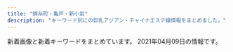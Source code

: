 ```yaml
---
title: "錦糸町・亀戸・新小岩"
description: "キーワード別にの巨乳アジアン・チャイナエステ嬢情報をまとめました。"
---
```


新着画像と新着キーワードをまとめています。
2021年04月09日の情報です。

<DmmAffiliateIns />
<KeywordTable
  shops={
    [
    {
        "keywords": {
            "G": 8,
            "87": 16,
            "C": 8,
            "86": 16,
            "88": 8,
            "D": 24
        },
        "url": "http://www.sherry.relaxjp.info/",
        "img_links": [
            "http://www.sherry.relaxjp.info/files/002.jpg",
            "http://www.sherry.relaxjp.info/files/003.jpg",
            "http://www.sherry.relaxjp.info/images/m2.jpg",
            "http://www.sherry.relaxjp.info/images/m1.jpg",
            "http://www.sherry.relaxjp.info/images/m4.jpg",
            "http://www.sherry.relaxjp.info/images/slider-img001.jpg",
            "http://www.sherry.relaxjp.info/images/slider-img002.jpg",
            "http://www.sherry.relaxjp.info/files/001.jpg",
            "http://www.sherry.relaxjp.info/images/s_pickup.png",
            "http://www.sherry.relaxjp.info/files/005.jpg",
            "http://www.sherry.relaxjp.info/files/004.jpg",
            "http://www.sherry.relaxjp.info/images/m3.jpg",
            "http://www.sherry.relaxjp.info/images/s_top_therapist.png",
            "http://www.sherry.relaxjp.info/images/m6.jpg",
            "http://www.sherry.relaxjp.info/images/s_message.png",
            "http://www.sherry.relaxjp.info/images/s_news.png"
        ],
        "station": "JR\u9326\u7cf8\u753a\u99c5\u5357\u53e3",
        "name": "SHERRY"
    },
    {
        "station": "\u9752\u7825\u99c5",
        "name": "\u7652\u3057\u306e\u68ee",
        "keywords": {},
        "url": "http://iyasimori.jpest.net/",
        "img_links": [
            "http://iyasimori.jpest.net/uploads//sites/37/2021/01/bj_03.jpg",
            "http://iyasimori.jpest.net/uploads//sites/37/2021/01/tite-staff.jpg",
            "http://iyasimori.jpest.net/uploads//sites/37/2021/01/g2-2.jpg",
            "http://iyasimori.jpest.net/uploads//sites/37/2021/01/g2-2-150x150.jpg",
            "http://iyasimori.jpest.net/uploads//sites/37/2021/01/r4-1.jpg",
            "http://iyasimori.jpest.net/uploads//sites/37/2021/01/news03.png",
            "http://iyasimori.jpest.net/uploads//sites/37/2021/01/g4-150x150.jpg",
            "http://iyasimori.jpest.net/uploads//sites/37/2021/01/g3-2-150x150.jpg",
            "http://iyasimori.jpest.net/uploads//sites/37/2021/01/g3-2.jpg",
            "http://iyasimori.jpest.net/uploads//sites/37/2021/01/top.jpg",
            "http://iyasimori.jpest.net/uploads//sites/37/2021/01/g4.jpg",
            "http://iyasimori.jpest.net/uploads//sites/37/2021/01/a2.jpg",
            "http://iyasimori.jpest.net/uploads//sites/37/2021/01/news01.png",
            "http://iyasimori.jpest.net/uploads//sites/37/2021/01/r6.jpg",
            "http://iyasimori.jpest.net/uploads//sites/37/2021/01/g5-150x150.jpg",
            "http://iyasimori.jpest.net/uploads//sites/37/2021/01/g5.jpg",
            "http://iyasimori.jpest.net/uploads//sites/37/2021/01/mobile.png",
            "http://iyasimori.jpest.net/uploads//sites/37/2021/01/g1-3.jpg",
            "http://iyasimori.jpest.net/uploads//sites/37/2021/01/a.jpg",
            "http://iyasimori.jpest.net/uploads//sites/37/2021/01/r3-1.jpg",
            "http://iyasimori.jpest.net/uploads//sites/37/2021/01/g1-3-150x150.jpg",
            "http://iyasimori.jpest.net/uploads//sites/37/2021/01/r5.jpg"
        ]
    },
    {
        "station": "JR\u4e80\u6238\u99c5\u6771\u53e3",
        "keywords": {},
        "name": "Remoon",
        "img_links": [
            "http://yousei.xyz/images/recuit.jpg",
            "http://yousei.xyz/images/g4.jpg",
            "http://yousei.xyz/images/g1.jpg",
            "http://yousei.xyz/images/g3.jpg",
            "http://yousei.xyz/images/top.png",
            "http://yousei.xyz/images/g5.jpg",
            "http://yousei.xyz/images/r3.jpg",
            "http://yousei.xyz/images/mob.png",
            "http://yousei.xyz/images/r2.jpg",
            "http://yousei.xyz/images/mobile.jpg",
            "http://yousei.xyz/images/g2.jpg",
            "http://yousei.xyz/images/g6.jpg",
            "http://yousei.xyz/images/r4.jpg",
            "http://yousei.xyz/images/r1.jpg"
        ],
        "url": "http://yousei.xyz/"
    },
    {
        "name": "\u79cb",
        "img_links": [
            "http://shizuku2009.com/images/index_06.jpg",
            "http://shizuku2009.com/staff/4/1.jpg",
            "http://shizuku2009.com/images/index_05.jpg",
            "http://shizuku2009.com/images/staff_15.jpg",
            "http://shizuku2009.com/staff/2/1.jpg",
            "http://shizuku2009.com/staff/5/1.jpg",
            "http://shizuku2009.com/staff/3/1.jpg",
            "http://shizuku2009.com/images/index_19.jpg",
            "http://shizuku2009.com/images/index_13.jpg",
            "http://shizuku2009.com/images/service_13.jpg",
            "http://shizuku2009.com/images/index_09.jpg",
            "http://shizuku2009.com/images/index_17.jpg",
            "http://shizuku2009.com/images/index_07.jpg",
            "http://shizuku2009.com/images/index_08.jpg",
            "http://shizuku2009.com/staff/6/1.jpg",
            "http://shizuku2009.com/images/index_15.jpg",
            "http://shizuku2009.com/images/staff_12.jpg",
            "http://shizuku2009.com/staff/1/1.jpg",
            "http://shizuku2009.com/images/index_20.jpg",
            "http://shizuku2009.com/images/index_04.jpg",
            "http://shizuku2009.com/images/index_10.jpg",
            "http://shizuku2009.com/images/index_02.jpg",
            "http://shizuku2009.com/images/index_14.jpg"
        ],
        "url": "http://shizuku2009.com/",
        "station": "\u9752\u7825\u99c5A2\u51fa\u53e3",
        "keywords": {}
    },
    {
        "name": "\u685c",
        "keywords": {
            "C": 7
        },
        "img_links": [
            "http://miyabi-aroma.xyz/images/index-rose_09.png",
            "http://miyabi-aroma.xyz/images/staff/3/miya.jpg",
            "http://miyabi-aroma.xyz/images/shishu/se1.jpg",
            "http://miyabi-aroma.xyz/images/staff/3/yami.jpg",
            "http://miyabi-aroma.xyz/images/nav/nav-info.jpg",
            "http://miyabi-aroma.xyz/images/index-rose_07.png",
            "http://miyabi-aroma.xyz/images/index-rose_13.png",
            "http://miyabi-aroma.xyz/images/staff/3/kiki2.jpg",
            "http://miyabi-aroma.xyz/images/staff/3/rina.jpg",
            "http://miyabi-aroma.xyz/images/staff/3/kiki.jpg",
            "http://miyabi-aroma.xyz/images/staff/3/yaya1.jpg",
            "http://miyabi-aroma.xyz/images/staff/3/rina2.jpg",
            "http://miyabi-aroma.xyz/images/shishu/se2.jpg",
            "http://miyabi-aroma.xyz/images/index-rose_04.png",
            "http://miyabi-aroma.xyz/images/1801706901.jpg",
            "http://miyabi-aroma.xyz/images/staff/3/ami2.jpg",
            "http://miyabi-aroma.xyz/images/3/1.jpg",
            "http://miyabi-aroma.xyz/images/nav/nav-job.jpg",
            "http://miyabi-aroma.xyz/images/nav/nav-sys.jpg",
            "http://miyabi-aroma.xyz/images/staff/3/miya2.jpg",
            "http://miyabi-aroma.xyz/images/11.png",
            "http://miyabi-aroma.xyz/images/index-rose_02.png",
            "http://miyabi-aroma.xyz/images/staff/3/ami.jpg",
            "http://miyabi-aroma.xyz/images/nav/nav-staff.jpg",
            "http://miyabi-aroma.xyz/images/staff/3/yaya2.jpg",
            "http://miyabi-aroma.xyz/images/3/2.jpg"
        ],
        "url": "http://miyabi-aroma.xyz/",
        "station": "JR\u4e80\u6238\u99c5\u6771\u53e3"
    },
    {
        "name": "\u30a8\u30eb\u30b0\u30e9\u30f3\u30c7-elgrande-",
        "keywords": {},
        "station": "JR\u65b0\u5c0f\u5ca9\u99c5\u5357\u53e3",
        "img_links": [
            "http://el-grande.asia/img/cast/haru-03.jpg",
            "http://el-grande.asia/img/cast/sara-06.jpg",
            "http://el-grande.asia/img/cast/baby-04.jpg",
            "http://el-grande.asia/img/cast/haru-02.jpg",
            "http://el-grande.asia/img/interior/lobby-1.jpg",
            "http://el-grande.asia/img/cast/lucy-04.jpg",
            "http://el-grande.asia/img/cast/aki-03.jpg",
            "http://el-grande.asia/img/cast/ringo-03.jpg",
            "http://el-grande.asia/img/cast/baby-03.jpg",
            "http://el-grande.asia/img/btn_twitter.png",
            "http://el-grande.asia/img/btn_interior.png",
            "http://el-grande.asia/img/interior/corridor-1.jpg",
            "http://el-grande.asia/img/cast/haru-01.jpg",
            "http://el-grande.asia/img/cast/lucy-03.jpg",
            "http://el-grande.asia/img/cast/mai-01.jpg",
            "http://el-grande.asia/img/cast/ringo-02.jpg",
            "http://el-grande.asia/img/cast/hana-04.jpg",
            "http://el-grande.asia/img/cast/rey-04.jpg",
            "http://el-grande.asia/img/cast/ringo-01.jpg",
            "http://el-grande.asia/img/cast/rey-01.jpg",
            "http://el-grande.asia/img/cast/belu-01.jpg",
            "http://el-grande.asia/img/cast/misa-01.jpg",
            "http://el-grande.asia/img/cast/belu-03.jpg",
            "http://el-grande.asia/img/cast/baby-01.jpg",
            "http://el-grande.asia/img/cast/belu-04.jpg",
            "http://el-grande.asia/img/cast/mei-03.jpg",
            "http://el-grande.asia/img/cast/ringo-04.jpg",
            "http://el-grande.asia/img/cast/mei-02.jpg",
            "http://el-grande.asia/img/cast/hana-01.jpg",
            "http://el-grande.asia/img/btn_top.png",
            "http://el-grande.asia/img/cast/sara-05.jpg",
            "http://el-grande.asia/img/cast/baby-02.jpg",
            "http://el-grande.asia/img/cast/belu-02.jpg",
            "http://el-grande.asia/img/cast/rey-02.jpg",
            "http://el-grande.asia/img/cast/aki-01.jpg",
            "http://el-grande.asia/img/cast/mei-04.jpg",
            "http://el-grande.asia/img/btn_cast.png",
            "http://el-grande.asia/img/cast/sara-08.jpg",
            "http://el-grande.asia/img/interior/shower-4.jpg",
            "http://el-grande.asia/img/dagger.png",
            "http://el-grande.asia/img/cast/hana-02.jpg",
            "http://el-grande.asia/img/cast/aki-02.jpg",
            "http://el-grande.asia/img/cast/mai-03.jpg",
            "http://el-grande.asia/img/cast/mai-04.jpg",
            "http://el-grande.asia/img/cast/hana-03.jpg",
            "http://el-grande.asia/img/cast/lucy-01.jpg",
            "http://el-grande.asia/img/cast/misa-04.jpg",
            "http://el-grande.asia/img/cast/lucy-02.jpg",
            "http://el-grande.asia/img/cast/aki-04.jpg",
            "http://el-grande.asia/img/cast/haru-04.jpg",
            "http://el-grande.asia/img/cast/mei-01.jpg"
        ],
        "url": "http://el-grande.asia/"
    },
    {
        "keywords": {
            "C": 12,
            "H": 2,
            "85": 4,
            "98": 2,
            "84": 2,
            "86": 2,
            "89": 6,
            "D": 4
        },
        "img_links": [
            "http://www.o-miyabi.com/s/uploads/08.jpg",
            "http://www.o-miyabi.com/s/uploads/06.jpg",
            "http://www.o-miyabi.com/s/image/nav_sys.png",
            "http://www.o-miyabi.com/s/images/t2.jpg",
            "http://www.o-miyabi.com/s/image/nav_cast.png",
            "http://www.o-miyabi.com/images/index_13.jpg",
            "http://www.o-miyabi.com/images/upload/thumb/928147996b3538a2.jpg",
            "http://www.o-miyabi.com/girl/01.jpg",
            "http://www.o-miyabi.com/s/uploads/04.jpg",
            "http://www.o-miyabi.com/images/movie_09.jpg",
            "http://www.o-miyabi.com/images/upload/thumb/0dc07af1006255fa.jpg",
            "http://www.o-miyabi.com/images/rec.jpg",
            "http://www.o-miyabi.com/s/images/slider/3.jpg",
            "http://www.o-miyabi.com/s/images/top_2.jpg",
            "http://www.o-miyabi.com/s/images/iphone.png",
            "http://www.o-miyabi.com/images/upload/thumb/51d074f8f9cdb905.jpg",
            "http://www.o-miyabi.com/images/info_09.jpg",
            "http://www.o-miyabi.com/images/upload/thumb/0981f77ac0a1e07f.jpg",
            "http://www.o-miyabi.com/images/staff_09.jpg",
            "http://www.o-miyabi.com/images/upload/thumb/db15ea2226867103.jpg",
            "http://www.o-miyabi.com/s/images/t3.jpg",
            "http://www.o-miyabi.com/images/index_03.jpg",
            "http://www.o-miyabi.com/images/upload/thumb/6fceb6aef71115ac.jpg",
            "http://www.o-miyabi.com/s/image/nav_manga.png",
            "http://www.o-miyabi.com/s/uploads/02.jpg",
            "http://www.o-miyabi.com/images/upload/thumb/57af63e7ff71466b.jpg",
            "http://www.o-miyabi.com/s/images/tel.png",
            "http://www.o-miyabi.com/s/images/service_07.png",
            "http://www.o-miyabi.com/images/rec_09.jpg",
            "http://www.o-miyabi.com/s/images/slider/prev.png",
            "http://www.o-miyabi.com/images/upload/thumb/04d21d82d11bc049.jpg",
            "http://www.o-miyabi.com/images/info.jpg",
            "http://www.o-miyabi.com/images/upload/thumb/e12bb065f2380463.jpg",
            "http://www.o-miyabi.com/s/uploads/03.jpg",
            "http://www.o-miyabi.com/images/index_01.jpg",
            "http://www.o-miyabi.com/s/uploads/07.jpg",
            "http://www.o-miyabi.com/s/images/slider/next.png",
            "http://www.o-miyabi.com/s/image/nav_topics.png",
            "http://www.o-miyabi.com/images/upload/thumb/1a8371be7358f1df.jpg",
            "http://www.o-miyabi.com/images/upload/thumb/6d7987cae648e809.jpg",
            "http://www.o-miyabi.com/s/images/service_01.png",
            "http://www.o-miyabi.com/images/index_18.jpg",
            "http://www.o-miyabi.com/images/upload/thumb/301c9a35b11a384f.jpg",
            "http://www.o-miyabi.com/images/index_09.jpg",
            "http://www.o-miyabi.com/s/image/nav_hotel.png",
            "http://www.o-miyabi.com/images/index_19.jpg",
            "http://www.o-miyabi.com/images/index_07.jpg",
            "http://www.o-miyabi.com/images/upload/thumb/7713de024ddc43e7.jpg",
            "http://www.o-miyabi.com/images/index_02.jpg",
            "http://www.o-miyabi.com/images/index_05.jpg",
            "http://www.o-miyabi.com/images/index_06.jpg",
            "http://www.o-miyabi.com/s/image/nav_top.png",
            "http://www.o-miyabi.com/s/images/slider/2.jpg",
            "http://www.o-miyabi.com/images/index_16.jpg",
            "http://www.o-miyabi.com/s/images/okubokomachi.jpg",
            "http://www.o-miyabi.com/s/images/slider/1.jpg",
            "http://www.o-miyabi.com/images/index_10.jpg",
            "http://www.o-miyabi.com/s/images/t1.jpg",
            "http://www.o-miyabi.com/images/info_02.jpg",
            "http://www.o-miyabi.com/images/upload/thumb/72ffa1fb925d394b.jpg",
            "http://www.o-miyabi.com/s/uploads/01.jpg",
            "http://www.o-miyabi.com/s/images/pc.png",
            "http://www.o-miyabi.com/images/index_14.jpg",
            "http://www.o-miyabi.com/s/images/service_03.png",
            "http://www.o-miyabi.com/images/index_04.jpg"
        ],
        "name": "\u96c5\u82b3",
        "station": "JR\u65b0\u5c0f\u5ca9\u99c5\u5357\u53e3",
        "url": "http://www.o-miyabi.com/"
    },
    {
        "img_links": [
            "http://y-rlx.net/images/sys.jpg",
            "http://y-rlx.net/girl/05.jpg",
            "http://y-rlx.net/images/rec.jpg",
            "http://y-rlx.net/girl/09a.jpg",
            "http://y-rlx.net/images/01.png",
            "http://y-rlx.net/images/index_04.png",
            "http://y-rlx.net/images/index_02.png",
            "http://y-rlx.net/images/rec_16.jpg",
            "http://y-rlx.net/images/staff_16.jpg",
            "http://y-rlx.net/girl/02.jpg",
            "http://y-rlx.net/images/line.jpg",
            "http://y-rlx.net/images/acc_tit03.jpg",
            "http://y-rlx.net/images/index_19.png",
            "http://y-rlx.net/images/acc_tit.jpg",
            "http://y-rlx.net/images/acc_16.jpg",
            "http://y-rlx.net/images/index_06.png",
            "http://y-rlx.net/images/index_23.jpg",
            "http://y-rlx.net/images/index_09.jpg",
            "http://y-rlx.net/images/index_10.jpg",
            "http://y-rlx.net/girl/03.jpg",
            "http://y-rlx.net/images/index_12.jpg",
            "http://y-rlx.net/images/index_07.png",
            "http://y-rlx.net/girl/03a.jpg",
            "http://y-rlx.net/images/03.png",
            "http://y-rlx.net/girl/01.jpg",
            "http://y-rlx.net/girl/010a.jpg",
            "http://y-rlx.net/girl/09.jpg",
            "http://y-rlx.net/images/rex_16.jpg",
            "http://y-rlx.net/images/index_16.png",
            "http://y-rlx.net/girl/00.jpg",
            "http://y-rlx.net/images/index_11.jpg",
            "http://y-rlx.net/images/index_13.jpg",
            "http://y-rlx.net/images/index_21.jpg",
            "http://y-rlx.net/images/index_08.jpg",
            "http://y-rlx.net/girl/06.jpg",
            "http://y-rlx.net/girl/p01.jpg",
            "http://y-rlx.net/images/02.png",
            "http://y-rlx.net/images/info.png",
            "http://y-rlx.net/girl/07a.jpg",
            "http://y-rlx.net/girl/07.jpg",
            "http://y-rlx.net/girl/05a.jpg",
            "http://y-rlx.net/girl/010.jpg",
            "http://y-rlx.net/images/index_14.png",
            "http://y-rlx.net/girl/08.jpg",
            "http://y-rlx.net/images/acc_tit01.jpg",
            "http://y-rlx.net/images/sys_16.jpg"
        ],
        "station": "JR\u65b0\u5c0f\u5ca9\u99c5\u5357\u53e3",
        "name": "\u7f8e\u697d",
        "keywords": {
            "92": 1,
            "86": 2,
            "89": 1,
            "90": 1,
            "87": 1,
            "95": 2,
            "85": 1
        },
        "url": "http://y-rlx.net/"
    },
    {
        "station": "JR\u5c0f\u5ca9\u99c5\u5357\u53e3",
        "name": "\u30d1\u30bf\u30e4",
        "keywords": {
            "C": 14,
            "\u30bb\u30af\u30b7\u30fc": 1
        },
        "img_links": [
            "https://chm.jp/domains1/thaipataya/myimg/imgcom37661_sp.png",
            "https://chm.jp/domains1/thaipataya/myimg/imgcom37664_sp.png",
            "https://chm.jp/domains1/thaipataya/myimg/imgcom37358_sp.jpg",
            "https://chm.jp/domains1/thaipataya/myimg/imgcom36606_sp.jpg",
            "https://chm.jp/domains1/thaipataya/myimg/imgcom37361_sp.png",
            "https://chm.jp/domains1/thaipataya/myimg/imgcom36581_sp.jpg",
            "https://chm.jp/domains1/thaipataya/myimg/imgcom37357_sp.jpg",
            "https://chm.jp/domains1/thaipataya/myimg/imgcom37069_sp.jpg",
            "https://chm.jp/domains1/thaipataya/myimg/imgcom36565_sp.jpg",
            "https://chm.jp/domains1/thaipataya/myimg/imgcom36603_sp.png",
            "https://chm.jp/domains1/thaipataya/myimg/imgcom37734_sp.png",
            "https://chm.jp/domains1/thaipataya/myimg/imgcom37665_sp.jpg",
            "https://chm.jp/domains1/thaipataya/myimg/imgcom36567_sp.jpg",
            "https://chm.jp/domains1/thaipataya/myimg/imgcom37726_sp.png",
            "https://chm.jp/domains1/thaipataya/myimg/imgcom37730_sp.png",
            "https://chm.jp/domains1/thaipataya/myimg/imgcom37727_sp.png",
            "https://chm.jp/domains1/thaipataya/myimg/imgcom37658_sp.png",
            "https://chm.jp/domains1/thaipataya/myimg/imgcom37839_sp.jpg",
            "https://chm.jp/domains1/thaipataya/myimg/imgcom37740_sp.png",
            "https://chm.jp/domains1/thaipataya/myimg/slideimg36560_sp.jpg",
            "https://chm.jp/domains1/thaipataya/myimg/imgcom37656_sp.jpg",
            "https://chm.jp/domains1/thaipataya/myimg/imgcom36584_sp.jpg",
            "https://chm.jp/domains1/thaipataya/myimg/imgcom36566_sp.png",
            "https://chm.jp/domains1/thaipataya/myimg/imgcom37915_sp.jpg",
            "https://chm.jp/domains1/thaipataya/myimg/imgcom37717_sp.jpg",
            "https://chm.jp/domains1/thaipataya/myimg/imgcom37172_sp.png",
            "https://chm.jp/domains1/thaipataya/myimg/imgcom37067_sp.png",
            "https://chm.jp/domains1/thaipataya/myimg/imgcom37789_sp.png",
            "https://chm.jp/sozai/0_4999/bn112_sp.png",
            "https://chm.jp/domains1/thaipataya/myimg/imgcom36576_sp.jpg",
            "https://chm.jp/domains1/thaipataya/myimg/imgcom37833_sp.jpg",
            "https://chm.jp/domains1/thaipataya/myimg/imgcom36604_sp.jpg",
            "https://chm.jp/domains1/thaipataya/myimg/imgcom37174_sp.png",
            "https://chm.jp/domains1/thaipataya/myimg/imgcom37666_sp.jpg",
            "https://chm.jp/domains1/thaipataya/myimg/slideimg36562_sp.jpg",
            "http://chm.jp/img/linebutton_82x20.png",
            "https://chm.jp/domains1/thaipataya/myimg/imgcom37654_sp.jpg",
            "https://chm.jp/domains1/thaipataya/myimg/imgcom37668_sp.png",
            "https://chm.jp/domains1/thaipataya/myimg/slideimg36561_sp.jpg",
            "https://chm.jp/domains1/thaipataya/myimg/imgcom37914_sp.jpg",
            "https://chm.jp/domains1/thaipataya/myimg/imgcom36575_sp.jpg",
            "https://chm.jp/domains1/thaipataya/myimg/imgcom36585_sp.jpg",
            "https://chm.jp/domains1/thaipataya/myimg/imgcom37359_sp.jpg",
            "https://chm.jp/domains1/thaipataya/myimg/imgcom36613_sp.jpg",
            "https://chm.jp/domains1/thaipataya/myimg/imgcom37834_sp.jpg",
            "https://chm.jp/domains1/thaipataya/myimg/imgcom37068_sp.jpg",
            "https://chm.jp/domains1/thaipataya/myimg/imgcom37669_sp.jpg",
            "https://chm.jp/domains1/thaipataya/myimg/imgcom36605_sp.jpg",
            "https://chm.jp/domains1/thaipataya/myimg/imgcom37916_sp.jpg",
            "https://chm.jp/domains1/thaipataya/myimg/imgcom37660_sp.png",
            "https://chm.jp/domains1/thaipataya/myimg/imgcom37736_sp.png",
            "https://chm.jp/domains1/thaipataya/myimg/imgcom37360_sp.jpg",
            "https://chm.jp/domains1/thaipataya/myimg/imgcom37177_sp.png",
            "https://chm.jp/domains1/thaipataya/myimg/imgcom37732_sp.png",
            "https://chm.jp/domains1/thaipataya/myimg/imgcom36582_sp.jpg",
            "https://chm.jp/domains1/thaipataya/myimg/imgcom37891_sp.jpg",
            "https://chm.jp/domains1/thaipataya/myimg/imgcom36618_sp.png",
            "https://chm.jp/domains1/thaipataya/myimg/imgcom37738_sp.png",
            "https://chm.jp/domains1/thaipataya/myimg/imgcom37737_sp.png",
            "https://chm.jp/domains1/thaipataya/myimg/imgcom37662_sp.png",
            "https://chm.jp/domains1/thaipataya/myimg/imgcom37728_sp.png",
            "https://chm.jp/domains1/thaipataya/myimg/imgcom37841_sp.jpg",
            "https://chm.jp/domains1/thaipataya/myimg/imgcom36577_sp.jpg",
            "https://chm.jp/domains1/thaipataya/myimg/imgcom37362_sp.png",
            "https://chm.jp/domains1/thaipataya/myimg/imgcom36615_sp.png",
            "https://chm.jp/domains1/thaipataya/myimg/imgcom36636_sp.jpg",
            "https://chm.jp/domains1/thaipataya/myimg/imgcom36619_sp.jpg",
            "https://chm.jp/domains1/thaipataya/myimg/imgcom36635_sp.jpg",
            "https://chm.jp/domains1/thaipataya/myimg/imgcom36614_sp.jpg",
            "https://chm.jp/domains1/thaipataya/myimg/imgcom37663_sp.jpg",
            "https://chm.jp/domains1/thaipataya/myimg/imgcom37718_sp.jpg",
            "https://chm.jp/domains1/thaipataya/myimg/imgcom37653_sp.jpg",
            "https://chm.jp/domains1/thaipataya/myimg/imgcom37739_sp.png",
            "https://chm.jp/domains1/thaipataya/myimg/imgcom36633_sp.jpg",
            "https://chm.jp/domains1/thaipataya/myimg/imgcom37710_sp.jpg",
            "https://chm.jp/domains1/thaipataya/myimg/imgcom37659_sp.png",
            "https://chm.jp/domains1/thaipataya/myimg/imgcom37731_sp.png",
            "https://chm.jp/domains1/thaipataya/myimg/imgcom37657_sp.jpg",
            "https://chm.jp/domains1/thaipataya/myimg/imgcom37725_sp.png",
            "https://chm.jp/domains1/thaipataya/myimg/imgcom36578_sp.jpg",
            "https://chm.jp/domains1/thaipataya/myimg/imgcom37840_sp.jpg",
            "https://chm.jp/domains1/thaipataya/myimg/imgcom37733_sp.png",
            "https://chm.jp/domains1/thaipataya/myimg/imgcom36607_sp.jpg",
            "https://chm.jp/domains1/thaipataya/myimg/imgcom37667_sp.png",
            "https://chm.jp/domains1/thaipataya/myimg/imgcom37719_sp.jpg",
            "https://chm.jp/domains1/thaipataya/myimg/imgcom37655_sp.jpg",
            "https://chm.jp/sozai/0_4999/bn122_sp.png",
            "https://chm.jp/domains1/thaipataya/myimg/imgcom37913_sp.jpg",
            "https://chm.jp/domains1/thaipataya/myimg/imgcom37729_sp.png",
            "https://chm.jp/domains1/thaipataya/myimg/imgcom36634_sp.jpg"
        ],
        "url": "http://thaipataya.chm.jp/"
    },
    {
        "keywords": {},
        "url": "https://www.yitigo.work/",
        "name": "\u82fa",
        "img_links": [
            "https://www.yitigo.work/images/home/index_14.png",
            "https://www.yitigo.work/images/page_top.png",
            "https://www.yitigo.work/images/staff/staff_01.png",
            "https://www.yitigo.work/images/home/index_07.png",
            "https://www.yitigo.work/images/home/index_17.png",
            "https://www.yitigo.work/images/home/index_09.png",
            "https://www.yitigo.work/images/staff/staff_03.png",
            "https://www.yitigo.work/images/home/index_11.png",
            "https://www.yitigo.work/images/home/index_05.png",
            "https://www.yitigo.work/images/home/staff_01.jpg",
            "https://www.yitigo.work/images/top_04.png",
            "https://www.yitigo.work/images/home/index_12.png",
            "https://www.yitigo.work/images/staff/hana.png",
            "https://www.yitigo.work/images/home/index_13.png",
            "https://www.yitigo.work/images/staff/risa.png",
            "https://www.yitigo.work/images/home/index_15.png",
            "https://www.yitigo.work/images/staff/mayu.png",
            "https://www.yitigo.work/images/home/index_19.png",
            "https://www.yitigo.work/images/home/index_10.png",
            "https://www.yitigo.work/images/top_flash_01.jpg",
            "https://www.yitigo.work/images/staff/risa1.jpg",
            "https://www.yitigo.work/images/top_02.png",
            "https://www.yitigo.work/images/home/index_01.png",
            "https://www.yitigo.work/images/home/index_tel.png",
            "https://www.yitigo.work/images/home/staff_03.jpg",
            "https://www.yitigo.work/images/home/index_06.png",
            "https://www.yitigo.work/images/staff/hana1.jpg",
            "https://www.yitigo.work/images/headerParts01.png",
            "https://www.yitigo.work/images/staff/mayu1.jpg",
            "https://www.yitigo.work/images/top_01.png",
            "https://www.yitigo.work/images/top_flash_02.jpg",
            "https://www.yitigo.work/images/home/staff_02.jpg"
        ],
        "station": "JR\u5c0f\u5ca9\u99c5\u5357\u53e3"
    },
    {
        "keywords": {
            "\u30bb\u30af\u30b7\u30fc": 2,
            "E": 2
        },
        "station": "JR\u5c0f\u5ca9\u99c5\u5317\u53e3",
        "name": "\u30de\u30ea\u30a2\u30d9\u30fc\u30e9",
        "url": "http://mariabella.ies.fun/",
        "img_links": [
            "http://mariabella.ies.fun/photos/sites/45/2019/09/2019091016323921.jpeg",
            "http://mariabella.ies.fun/images/info.jpg",
            "http://mariabella.ies.fun/images/r07.jpg",
            "http://mariabella.ies.fun/images/r09.jpg",
            "http://mariabella.ies.fun/images/ac2.jpg",
            "http://mariabella.ies.fun/images/r05.jpg",
            "http://mariabella.ies.fun/images/ac1.jpg",
            "http://mariabella.ies.fun/images/s-staff.jpg",
            "http://mariabella.ies.fun/images/news.jpg",
            "http://mariabella.ies.fun/images/ac3.jpg",
            "http://mariabella.ies.fun/images/s-recriut.jpg",
            "http://mariabella.ies.fun/photos/sites/45/2020/01/2020012420100278.jpeg",
            "http://mariabella.ies.fun/images/top.png",
            "http://mariabella.ies.fun/photos/sites/45/2018/06/2018062706422857.jpg",
            "http://mariabella.ies.fun/images/r02.jpg",
            "http://mariabella.ies.fun/images/r06.jpg",
            "http://mariabella.ies.fun/images/r01.jpg",
            "http://mariabella.ies.fun/images/pick.jpg",
            "http://mariabella.ies.fun/images/mobile.jpg",
            "http://mariabella.ies.fun/photos/sites/45/2019/09/2019092717170772.jpeg",
            "http://mariabella.ies.fun/images/mobile1.jpg",
            "http://mariabella.ies.fun/images/r03.jpg",
            "http://mariabella.ies.fun/images/r04.jpg"
        ]
    },
    {
        "img_links": [
            "http://www.es-raku.link/staff/kaori.jpg",
            "http://www.es-raku.link/images/menu/top.png",
            "http://www.es-raku.link/images/int2.png",
            "http://www.es-raku.link/images/tel.jpg",
            "http://www.es-raku.link/images/menu/interior.png",
            "http://www.es-raku.link/images/sys1.jpg",
            "http://www.es-raku.link/images/head.png",
            "http://www.es-raku.link/images/2.jpg",
            "http://www.es-raku.link/img/mai1.jpg",
            "http://www.es-raku.link/images/8.jpg",
            "http://www.es-raku.link/img/ayaka1.jpg",
            "http://www.es-raku.link/images/r2.jpg",
            "http://www.es-raku.link/images/menu/staff.png",
            "http://www.es-raku.link/img/ruru1.jpg",
            "http://www.es-raku.link/img/kaori1.jpg",
            "http://www.es-raku.link/images/9.jpg",
            "http://www.es-raku.link/images/int1.png",
            "http://www.es-raku.link/images/staff_t.png",
            "http://www.es-raku.link/staff/ruru.jpg",
            "http://www.es-raku.link/images/line.png",
            "http://www.es-raku.link/images/7.jpg",
            "http://www.es-raku.link/staff/riri.jpg",
            "http://www.es-raku.link/images/interior_t.png",
            "http://www.es-raku.link/staff/yuki.jpg",
            "http://www.es-raku.link/images/list.jpg",
            "http://www.es-raku.link/images/1.jpg",
            "http://www.es-raku.link/staff/mai.jpg",
            "http://www.es-raku.link/images/mobile.jpg",
            "http://www.es-raku.link/images/r1.jpg",
            "http://www.es-raku.link/images/rtel.jpg",
            "http://www.es-raku.link/img/yuki1.jpg",
            "http://www.es-raku.link/images/3.jpg",
            "http://www.es-raku.link/images/news.jpg",
            "http://www.es-raku.link/img/lucky1.jpg",
            "http://www.es-raku.link/staff/ayaka.jpg",
            "http://www.es-raku.link/staff/lucky.jpg",
            "http://www.es-raku.link/img/riri1.jpg",
            "http://www.es-raku.link/images/6.jpg"
        ],
        "name": "Lucky\uff5e\u30e9\u30c3\u30ad\u30fc\uff5e",
        "station": "JR\u9326\u7cf8\u753a\u99c5\u5357\u53e3",
        "keywords": {},
        "url": "http://www.es-raku.link/"
    },
    {
        "name": "\u3042\u308f\u308f",
        "url": "http://www.awawa-es.info/",
        "station": "JR\u9326\u7cf8\u753a\u99c5\u5357\u53e3",
        "keywords": {
            "D": 2,
            "85": 2,
            "89": 2
        },
        "img_links": [
            "http://www.awawa-es.info/photo/home/9671617853460.jpg",
            "http://www.awawa-es.info/img/s1.jpg",
            "http://www.awawa-es.info/photo/202009/15998945321509738889.jpeg",
            "http://www.awawa-es.info/p/4.jpg",
            "http://www.awawa-es.info/photo/202104/16178531391478738789.jpeg",
            "http://www.awawa-es.info/img/hstaff.png",
            "http://www.awawa-es.info/img/images/sys_05.png",
            "http://www.awawa-es.info/img/images/sys_02.png",
            "http://www.awawa-es.info/photo/home/3281580956380.jpg",
            "http://www.awawa-es.info/img/acc.png",
            "http://www.awawa-es.info/photo/202002/1580956374749618033.jpg",
            "http://www.awawa-es.info/p/cc.jpg",
            "http://www.awawa-es.info/photo/202009/15998944321424280736.jpeg",
            "http://www.awawa-es.info/photo/202104/16178534501924046519.jpeg",
            "http://www.awawa-es.info/img/tmp.jpg",
            "http://www.awawa-es.info/img/images/sys_06.png",
            "http://www.awawa-es.info/p/aa.jpg",
            "http://www.awawa-es.info/p/2.jpg",
            "http://www.awawa-es.info/img/h2.png",
            "http://www.awawa-es.info/img/return.png",
            "http://www.awawa-es.info/img/h1.png",
            "http://www.awawa-es.info/img/h3.png",
            "http://www.awawa-es.info/p/1.jpg",
            "http://www.awawa-es.info/img/images/sys_04.png",
            "http://www.awawa-es.info/img/i2.jpg",
            "http://www.awawa-es.info/photo/home/1211617853143.jpg",
            "http://www.awawa-es.info/img/sd.png",
            "http://www.awawa-es.info/img/images/sys_01.png",
            "http://www.awawa-es.info/img/rm.jpg",
            "http://www.awawa-es.info/img/hsys.png",
            "http://www.awawa-es.info/img/hinfo.png",
            "http://www.awawa-es.info/img/bottom.jpg",
            "http://www.awawa-es.info/p/3.jpg",
            "http://www.awawa-es.info/img/i1.jpg",
            "http://www.awawa-es.info/img/images/sys_03.png",
            "http://www.awawa-es.info/img/s2.jpg",
            "http://www.awawa-es.info/p/bb.jpg",
            "http://www.awawa-es.info/photo/home/4051599894438.jpg",
            "http://www.awawa-es.info/img/hjob.png"
        ]
    },
    {
        "keywords": {
            "94": 13,
            "83": 13,
            "\u5de8\u4e73": 13,
            "C": 41,
            "E": 13,
            "82": 13,
            "90": 26,
            "\u4e73": 13
        },
        "img_links": [
            "http://hani-est.xyz/images/zi-newface.png",
            "http://hani-est.xyz/images/new1.jpg",
            "http://hani-est.xyz/images/a1.jpg",
            "http://hani-est.xyz/images/g5.jpg",
            "http://hani-est.xyz/images/top.jpg",
            "http://hani-est.xyz/images/zi-ao.png",
            "http://hani-est.xyz/images/g4.jpg",
            "http://hani-est.xyz/images/banna2.jpg",
            "http://hani-est.xyz/images/g1.jpg",
            "http://hani-est.xyz/images/banna.jpg",
            "http://hani-est.xyz/images/g6.jpg",
            "http://hani-est.xyz/images/g2.jpg",
            "http://hani-est.xyz/images/aoyi.jpg",
            "http://hani-est.xyz/images/zi-staff.png",
            "http://hani-est.xyz/images/zi-service.png",
            "http://hani-est.xyz/images/zi-pri.png",
            "http://hani-est.xyz/images/banna1.jpg"
        ],
        "url": "http://hani-est.xyz/",
        "name": "\u871c\u82b1",
        "station": "\u897f\u5927\u5cf6\u99c5A1\u51fa\u53e3"
    },
    {
        "img_links": [
            "http://kinshicho-es.xyz/images/g41.jpg",
            "http://kinshicho-es.xyz/images/g0.jpg",
            "http://kinshicho-es.xyz/images/kanban.jpg",
            "http://kinshicho-es.xyz/images/r3.jpg",
            "http://kinshicho-es.xyz/images/g5.jpg",
            "http://kinshicho-es.xyz/images/g3.jpg",
            "http://kinshicho-es.xyz/images/left1_2_02.jpg",
            "http://kinshicho-es.xyz/images/r2.jpg",
            "http://kinshicho-es.xyz/images/r1.jpg",
            "http://kinshicho-es.xyz/images/b2.jpg",
            "http://kinshicho-es.xyz/images/top.jpg",
            "http://kinshicho-es.xyz/images/b1.jpg",
            "http://kinshicho-es.xyz/images/r4.jpg",
            "http://kinshicho-es.xyz/images/g2.jpg",
            "http://kinshicho-es.xyz/images/top1.jpg",
            "http://kinshicho-es.xyz/images/news-tit1.jpg"
        ],
        "keywords": {
            "C": 7
        },
        "name": "\u30b9\u30c1\u30e5\u30ef\u306e\u30b9\u30de\u30a4\u30eb",
        "url": "http://kinshicho-es.xyz/",
        "station": "JR\u9326\u7cf8\u753a\u99c5\u5317\u53e3"
    },
    {
        "station": "JR\u4e80\u6238\u99c5\u6771\u53e3",
        "url": "http://sentsubaki.asia/",
        "name": "\u5343\u693f",
        "keywords": {},
        "img_links": [
            "http://sentsubaki.asia/img/cast/miki-03.jpg",
            "http://sentsubaki.asia/img/interior/lobby-2.jpg",
            "http://sentsubaki.asia/img/cast/miki-02.jpg",
            "http://sentsubaki.asia/img/cast/yuyu-04.jpg",
            "http://sentsubaki.asia/img/cast/momo-04.jpg",
            "http://sentsubaki.asia/img/cast/yumi-03.jpg",
            "http://sentsubaki.asia/img/btn_cast.png",
            "http://sentsubaki.asia/img/head_tel.png",
            "http://sentsubaki.asia/img/cast/you-03.jpg",
            "http://sentsubaki.asia/img/cast/aya-03.jpg",
            "http://sentsubaki.asia/img/cast/miki-01.jpg",
            "http://sentsubaki.asia/img/cast/yuyu-01.jpg",
            "http://sentsubaki.asia/img/cast/yumi-02.jpg",
            "http://sentsubaki.asia/img/btn_top.png",
            "http://sentsubaki.asia/img/cast/you-01.jpg",
            "http://sentsubaki.asia/img/cast/yumi-04.jpg",
            "http://sentsubaki.asia/img/cast/momo-02.jpg",
            "http://sentsubaki.asia/img/cast/miki-04.jpg",
            "http://sentsubaki.asia/img/interior/lobby-1.jpg",
            "http://sentsubaki.asia/img/cast/aya-01.jpg",
            "http://sentsubaki.asia/img/cast/you-02.jpg",
            "http://sentsubaki.asia/img/cast/yuyu-02.jpg",
            "http://sentsubaki.asia/img/cast/aya-04.jpg",
            "http://sentsubaki.asia/img/cast/momo-01.jpg",
            "http://sentsubaki.asia/img/cast/momo-03.jpg",
            "http://sentsubaki.asia/img/cast/nina-04.jpg",
            "http://sentsubaki.asia/img/cast/nina-03.jpg",
            "http://sentsubaki.asia/img/head_time.png",
            "http://sentsubaki.asia/img/cast/you-04.jpg",
            "http://sentsubaki.asia/img/btn_interior.png",
            "http://sentsubaki.asia/img/coupon_special.png",
            "http://sentsubaki.asia/img/btn_twitter.png"
        ]
    },
    {
        "station": "JR\u4e80\u6238\u99c5\u5317\u53e3",
        "keywords": {
            "D": 4,
            "86": 1,
            "C": 1
        },
        "url": "http://cpienakada.com/",
        "name": "\u604b\u59eb",
        "img_links": [
            "http://cpienakada.com/upload/202103/1617175559.jpg",
            "http://cpienakada.com/upload/202104/thumb_dis/1617264919.jpg",
            "http://cpienakada.com/upload/202104/thumb_dis/1617264788.jpg",
            "http://cpienakada.com/upload/images/20210331_153515.png",
            "http://cpienakada.com/upload/202104/thumb_dis/1617264407.jpg",
            "http://cpienakada.com/upload/202104/thumb/1617331988.jpg",
            "http://cpienakada.com/upload/202104/thumb/1617264919.jpg",
            "http://cpienakada.com/upload/202104/thumb_dis/1617331988.jpg",
            "http://cpienakada.com/upload/202104/1617264609.jpg",
            "http://cpienakada.com/upload/images/20210331_151639.jpg",
            "http://cpienakada.com/upload/images/20210402_094656.jpg",
            "http://cpienakada.com/upload/202104/thumb/1617264609.jpg",
            "http://cpienakada.com/upload/images/20210331_151305.jpg",
            "http://cpienakada.com/upload/202104/1617264788.jpg",
            "http://cpienakada.com/upload/images/20210331_153453.jpg",
            "http://cpienakada.com/upload/202104/1617264407.jpg",
            "http://cpienakada.com/upload/202104/thumb_dis/1617264609.jpg",
            "http://cpienakada.com/upload/202103/1617174846.jpg",
            "http://cpienakada.com/upload/202104/thumb/1617264407.jpg",
            "http://cpienakada.com/upload/202104/1617264919.jpg",
            "http://cpienakada.com/upload/202103/1617174691.jpg",
            "http://cpienakada.com/upload/202103/1617175265.jpg",
            "http://cpienakada.com/upload/202104/1617331988.jpg",
            "http://cpienakada.com/upload/202104/thumb/1617264788.jpg"
        ]
    },
    {
        "name": "\u842c\u751f\u697c",
        "img_links": [
            "https://kameido-massage.com/2019/10/29/yuri-s1.jpg",
            "https://kameido-massage.com/images/top2.jpg",
            "https://kameido-massage.com/button/blog.png",
            "https://kameido-massage.com/icon/facebook.png",
            "https://kameido-massage.com/2019/11/02/yuka-s1.jpg",
            "https://kameido-massage.com/images/top3.jpg",
            "https://kameido-massage.com/images/top1.jpg",
            "https://kameido-massage.com/staff/yuyu-s1.jpg",
            "https://kameido-massage.com/staff/yuyu-l1.jpg",
            "https://scdn.line-apps.com/n/line_add_friends/btn/ja.png",
            "https://kameido-massage.com/2019/12/25/mika-s1.jpg",
            "https://kameido-massage.com/icon/twitter.png",
            "https://kameido-massage.com/images/footer-l.png",
            "https://kameido-massage.com/images/header3.png",
            "https://kameido-massage.com/icon/yelp.png",
            "https://kameido-massage.com/2021/03/23/aki-s1.jpg",
            "https://kameido-massage.com/2020/03/28/nana-s1.jpg",
            "https://kameido-massage.com/menu/blog.png",
            "https://kameido-massage.com/menu/info.png",
            "https://kameido-massage.com/2019/11/10/erika-s1.jpg",
            "https://kameido-massage.com/link/mens-esthe.png",
            "https://kameido-massage.com/staff/nana-s1.jpg",
            "https://kameido-massage.com/images/main-sp.jpg",
            "https://kameido-massage.com/images/footer-r.png",
            "https://kameido-massage.com/menu/staff.png",
            "https://kameido-massage.com/staff/yuki-l1.jpg",
            "https://kameido-massage.com/button/staff.png",
            "https://kameido-massage.com/menu/home.png",
            "https://kameido-massage.com/images/main-top.jpg",
            "https://kameido-massage.com/images/main-small.jpg",
            "https://kameido-massage.com/staff/yuki-s1.jpg",
            "https://kameido-massage.com/staff/nana-l1.jpg",
            "https://kameido-massage.com/images/qrcode.png",
            "https://kameido-massage.com/staff/aki-l1.jpg",
            "https://kameido-massage.com/images/flower.png",
            "https://kameido-massage.com/icon/line.png",
            "https://kameido-massage.com/2020/05/15/kazumi-s1.jpg",
            "https://kameido-massage.com/button/home.png",
            "https://kameido-massage.com/staff/aki-s1.jpg",
            "https://kameido-massage.com/2020/07/17/mika-s1.jpg",
            "https://kameido-massage.com/images/clear.png",
            "https://kameido-massage.com/staff/mimi-s1.jpg"
        ],
        "keywords": {},
        "url": "https://kameido-massage.com/",
        "station": "JR\u4e80\u6238\u99c5\u5317\u53e3"
    },
    {
        "img_links": [
            "http://ipidiw.com/relaxnomori/user_data/00000018.jpg",
            "http://ipidiw.com/relaxnomori/images/interior_t.jpg",
            "http://ipidiw.com/relaxnomori/user_data/00000019.jpg",
            "http://ipidiw.com/relaxnomori/images/mobile.jpg",
            "http://ipidiw.com/relaxnomori/images/interior.png",
            "http://ipidiw.com/relaxnomori/images/news.jpg",
            "http://ipidiw.com/relaxnomori/images/tt.jpg",
            "http://ipidiw.com/relaxnomori/user_data/00000017.jpg",
            "http://ipidiw.com/relaxnomori/images/rem.jpg",
            "http://ipidiw.com/relaxnomori/user_data/00000020.jpg",
            "http://ipidiw.com/relaxnomori/images/tp.png",
            "http://ipidiw.com/relaxnomori/images/staff_t.jpg"
        ],
        "name": "\u30ea\u30e9\u30c3\u30af\u30b9\u306e\u68ee",
        "url": "http://ipidiw.com/relaxnomori/",
        "keywords": {
            "90": 2,
            "86": 1,
            "93": 1
        },
        "station": "\u68ee\u4e0b\u99c5A4\u53e3"
    },
    {
        "name": "KIRARA",
        "url": "https://kinshicho-mensesthe.net/",
        "station": "JR\u9326\u7cf8\u753a\u99c5\u5317\u53e3",
        "img_links": [
            "https://kinshicho-mensesthe.net/images/main1.jpg",
            "https://kinshicho-mensesthe.net/room/3-s.jpg",
            "https://kinshicho-mensesthe.net/staff2/sakura-s2.jpg",
            "https://kinshicho-mensesthe.net/room/1-s.jpg",
            "https://kinshicho-mensesthe.net/staff2/saki-l1.jpg",
            "https://kinshicho-mensesthe.net/staff2/mai-s1.jpg",
            "https://kinshicho-mensesthe.net/staff2/satomi-l1.jpg",
            "https://kinshicho-mensesthe.net/staff2/kokomi-l1.jpg",
            "https://kinshicho-mensesthe.net/staff2/kiki-s1.jpg",
            "https://kinshicho-mensesthe.net/mens-esthe-massage/2020/10/17/moe-s1.jpg",
            "https://kinshicho-mensesthe.net/images/clear.png",
            "https://kinshicho-mensesthe.net/staff2/haruka-l1.jpg",
            "https://kinshicho-mensesthe.net/staff2/rui-s1.jpg",
            "https://kinshicho-mensesthe.net/staff2/moe-s1.jpg",
            "https://kinshicho-mensesthe.net/staff2/sora-l1.jpg",
            "https://kinshicho-mensesthe.net/room/6-l.jpg",
            "https://kinshicho-mensesthe.net/room/2-l.jpg",
            "https://kinshicho-mensesthe.net/images/footer-l.png",
            "https://kinshicho-mensesthe.net/staff2/rika-l1.jpg",
            "https://kinshicho-mensesthe.net/images/camp.png",
            "https://kinshicho-mensesthe.net/room/esthe3.jpg",
            "https://kinshicho-mensesthe.net/staff2/satomi-s1.jpg",
            "https://kinshicho-mensesthe.net/staff2/yuka-s1.jpg",
            "https://kinshicho-mensesthe.net/mens-esthe-massage/2020/02/06/satomi-s1.jpg",
            "https://kinshicho-mensesthe.net/mens-esthe-massage/2020/02/06/sora-s1.jpg",
            "https://kinshicho-mensesthe.net/room/5-s.jpg",
            "https://kinshicho-mensesthe.net/staff2/sora-s1.jpg",
            "https://kinshicho-mensesthe.net/staff2/rika-s1.jpg",
            "https://kinshicho-mensesthe.net/room/1-l.jpg",
            "https://kinshicho-mensesthe.net/staff2/kokomi-s1.jpg",
            "https://kinshicho-mensesthe.net/staff2/yuki-s1.jpg",
            "https://kinshicho-mensesthe.net/staff2/sera-s1.jpg",
            "https://kinshicho-mensesthe.net/staff2/sakura-l2.jpg",
            "https://kinshicho-mensesthe.net/staff2/mai-l1.jpg",
            "https://kinshicho-mensesthe.net/room/2-s.jpg",
            "https://kinshicho-mensesthe.net/staff2/haruka-s1.jpg",
            "https://kinshicho-mensesthe.net/images/qrcode.png",
            "https://kinshicho-mensesthe.net/room/esthe2.jpg",
            "https://kinshicho-mensesthe.net/mens-esthe-massage/2020/01/22/yuki-s1.jpg",
            "https://kinshicho-mensesthe.net/room/5-l.jpg",
            "https://kinshicho-mensesthe.net/room/4-l.jpg",
            "https://kinshicho-mensesthe.net/room/6-s.jpg",
            "https://kinshicho-mensesthe.net/staff2/yumi-s1.jpg",
            "https://kinshicho-mensesthe.net/button/home.png",
            "https://kinshicho-mensesthe.net/images/main-sp.jpg",
            "https://kinshicho-mensesthe.net/images/footer-r.png",
            "https://kinshicho-mensesthe.net/button/blog.png",
            "https://kinshicho-mensesthe.net/staff2/yumi-l1.jpg",
            "https://kinshicho-mensesthe.net/room/3-l.jpg",
            "https://kinshicho-mensesthe.net/room/4-s.jpg",
            "https://kinshicho-mensesthe.net/images/flower.png",
            "https://kinshicho-mensesthe.net/room/esthe1.jpg",
            "https://kinshicho-mensesthe.net/images/header3.png",
            "https://kinshicho-mensesthe.net/staff2/kiki-l1.jpg",
            "https://kinshicho-mensesthe.net/button/staff.png",
            "https://kinshicho-mensesthe.net/staff2/sera-l1.jpg",
            "https://kinshicho-mensesthe.net/staff2/rui-l1.jpg",
            "https://kinshicho-mensesthe.net/staff2/yuki-l1.jpg",
            "https://kinshicho-mensesthe.net/staff2/saki-s1.jpg"
        ],
        "keywords": {
            "86": 28,
            "E": 14,
            "89": 14,
            "D": 126,
            "87": 28,
            "92": 14,
            "C": 70,
            "83": 14,
            "85": 98,
            "88": 14
        }
    },
    {
        "img_links": [
            "http://nanaesute.xyz/images/g1.jpg",
            "http://nanaesute.xyz/images/g3.jpg",
            "http://nanaesute.xyz/images/flash.jpg",
            "http://nanaesute.xyz/images/side3.png",
            "http://nanaesute.xyz/images/flash1.jpg",
            "http://nanaesute.xyz/images/top_bn2.jpg",
            "http://nanaesute.xyz/images/top.png",
            "http://nanaesute.xyz/images/top_bn1.jpg"
        ],
        "url": "http://nanaesute.xyz/",
        "keywords": {
            "C": 7
        },
        "name": "\u306a\u306a",
        "station": "JR\u9326\u7cf8\u753a\u99c5"
    },
    {
        "keywords": {},
        "name": "\u7652 IYASHI",
        "station": "JR\u4e80\u6238\u99c5\u6771\u53e3",
        "img_links": [
            "http://iyashi.sweet-relaxation.com/img/slick/sl-6.jpg",
            "http://iyashi.sweet-relaxation.com/img/treatment/aroma-01.jpg",
            "http://iyashi.sweet-relaxation.com/img/treatment/body-01.jpg",
            "http://iyashi.sweet-relaxation.com/img/cast/yaya-01.jpg",
            "http://iyashi.sweet-relaxation.com/img/cast/yaya-03.jpg",
            "http://iyashi.sweet-relaxation.com/img/cast/olive-02.jpg",
            "http://iyashi.sweet-relaxation.com/img/cast/olive-01.jpg",
            "http://iyashi.sweet-relaxation.com/img/slick/sl-7.jpg",
            "http://iyashi.sweet-relaxation.com/img/cast/ran-03.jpg",
            "http://iyashi.sweet-relaxation.com/img/treatment/ashitsubo-01.jpg",
            "http://iyashi.sweet-relaxation.com/img/slick/sl-1.jpg",
            "http://iyashi.sweet-relaxation.com/img/cast/eri-02.jpg",
            "http://iyashi.sweet-relaxation.com/img/cast/eri-03.jpg",
            "http://iyashi.sweet-relaxation.com/img/slick/sl-4.jpg",
            "http://iyashi.sweet-relaxation.com/img/cast/ran-02.jpg",
            "http://iyashi.sweet-relaxation.com/img/slick/sl-3.jpg",
            "http://iyashi.sweet-relaxation.com/img/cast/olive-03.jpg",
            "http://iyashi.sweet-relaxation.com/img/cast/ran-01.jpg",
            "http://iyashi.sweet-relaxation.com/img/slick/sl-5.jpg",
            "http://iyashi.sweet-relaxation.com/img/slick/sl-2.jpg",
            "http://iyashi.sweet-relaxation.com/img/cast/eri-01.jpg",
            "http://iyashi.sweet-relaxation.com/img/cast/yaya-02.jpg"
        ],
        "url": "http://iyashi.sweet-relaxation.com/"
    },
    {
        "name": "Angel\u2019s Smile",
        "keywords": {},
        "station": "JR\u5c0f\u5ca9\u99c5\u5357\u53e3",
        "img_links": [
            "http://www.hu-wa.work/img/kaori1.jpg",
            "http://www.hu-wa.work/staff/kaori.jpg",
            "http://www.hu-wa.work/images/int1.png",
            "http://www.hu-wa.work/images/news.png",
            "http://www.hu-wa.work/staff/yuna.jpg",
            "http://www.hu-wa.work/images/interior_t.jpg",
            "http://www.hu-wa.work/images/tel.jpg",
            "http://www.hu-wa.work/staff/maya.jpg",
            "http://www.hu-wa.work/staff/natu.jpg",
            "http://www.hu-wa.work/images/head.jpg",
            "http://www.hu-wa.work/images/sys.png",
            "http://www.hu-wa.work/img/natu1.jpg",
            "http://www.hu-wa.work/img/mimi1.jpg",
            "http://www.hu-wa.work/images/6.png",
            "http://www.hu-wa.work/staff/ayumi.jpg",
            "http://www.hu-wa.work/img/miki1.jpg",
            "http://www.hu-wa.work/images/2.png",
            "http://www.hu-wa.work/staff/miki.jpg",
            "http://www.hu-wa.work/images/s1.png",
            "http://www.hu-wa.work/img/maya1.jpg",
            "http://www.hu-wa.work/img/natu2.jpg",
            "http://www.hu-wa.work/images/int2.png",
            "http://www.hu-wa.work/images/4.png",
            "http://www.hu-wa.work/img/mimi2.jpg",
            "http://www.hu-wa.work/images/3.png",
            "http://www.hu-wa.work/images/5.png",
            "http://www.hu-wa.work/img/yuna1.jpg",
            "http://www.hu-wa.work/images/ta.jpg",
            "http://www.hu-wa.work/images/1.png",
            "http://www.hu-wa.work/images/8.png",
            "http://www.hu-wa.work/staff/mimi.jpg",
            "http://www.hu-wa.work/img/ayumi1.jpg",
            "http://www.hu-wa.work/images/staff_t.jpg"
        ],
        "url": "http://www.hu-wa.work/"
    },
    {
        "keywords": {
            "E": 2,
            "86": 2,
            "D": 4,
            "C": 11,
            "87": 4
        },
        "url": "http://www.himawari-shinkoiwa.com/",
        "img_links": [
            "http://www.himawari-shinkoiwa.com/images/line.png",
            "http://www.himawari-shinkoiwa.com/files/003-02.jpg",
            "http://www.himawari-shinkoiwa.com/img/ttl_news.png",
            "http://www.himawari-shinkoiwa.com/img/tel.png",
            "http://www.himawari-shinkoiwa.com/files/001-02.jpg",
            "http://www.himawari-shinkoiwa.com/images/slider/1.jpg",
            "http://www.himawari-shinkoiwa.com/img/pickup.jpg",
            "http://www.himawari-shinkoiwa.com/files/002.jpg",
            "http://www.himawari-shinkoiwa.com/img/goback.jpg",
            "http://www.himawari-shinkoiwa.com/images/slider/3.jpg",
            "http://www.himawari-shinkoiwa.com/files/003.jpg",
            "http://www.himawari-shinkoiwa.com/img/btn_blog.png",
            "http://www.himawari-shinkoiwa.com/files/002-02.jpg",
            "http://www.himawari-shinkoiwa.com/img/ttl_move.png",
            "http://www.himawari-shinkoiwa.com/img/move.jpg",
            "http://www.himawari-shinkoiwa.com/img/ttl_info.png",
            "http://www.himawari-shinkoiwa.com/img/btn_side_mobile.jpg",
            "http://www.himawari-shinkoiwa.com/files/001.jpg",
            "http://www.himawari-shinkoiwa.com/images/slider/2.jpg"
        ],
        "station": "JR\u65b0\u5c0f\u5ca9\u99c5\u5357\u53e3",
        "name": "\u3072\u307e\u308f\u308a"
    },
    {
        "station": "JR\u5c0f\u5ca9\u99c5\u5357\u53e3",
        "img_links": [
            "http://msg-esthe.com/images/top.jpg",
            "http://msg-esthe.com/staff/risa/01.jpg",
            "http://msg-esthe.com/images/s_link.png",
            "http://msg-esthe.com/staff/ringo/01.jpg",
            "http://msg-esthe.com/staff/sara/01.jpg",
            "http://msg-esthe.com/images/news_bj3.jpg",
            "http://msg-esthe.com/images/staff_bj3.jpg",
            "http://msg-esthe.com/staff/sakura/01.jpg",
            "http://msg-esthe.com/images/staff0.jpg",
            "http://msg-esthe.com/staff/kaori/01.jpg",
            "http://msg-esthe.com/staff/yumi/02.jpg",
            "http://msg-esthe.com/images/s_news.png",
            "http://msg-esthe.com/staff/yumi/03.jpg",
            "http://msg-esthe.com/staff/yumi/01.jpg",
            "http://msg-esthe.com/images/s_staff.png"
        ],
        "keywords": {
            "E": 1,
            "85": 3,
            "C": 1,
            "86": 2,
            "D": 1,
            "88": 1
        },
        "name": "\u30c1\u30a7\u30ea\u30fc",
        "url": "http://msg-esthe.com/"
    },
    {
        "img_links": [],
        "station": "JR\u4e80\u6238\u99c5\u5317\u53e3",
        "keywords": {},
        "url": "https://doraimon.tyo.cm/",
        "name": "\u30c9\u30e9\u3048\u3082\u3093"
    },
    {
        "name": "\u5e78\u305b",
        "url": "http://www.es-royal.click/",
        "keywords": {},
        "img_links": [
            "http://www.es-royal.click/images/7.jpg",
            "http://www.es-royal.click/images/int1.png",
            "http://www.es-royal.click/img/momo2.jpg",
            "http://www.es-royal.click/images/1.jpg",
            "http://www.es-royal.click/img/mimi1.jpg",
            "http://www.es-royal.click/images/s1.png",
            "http://www.es-royal.click/images/main_top.jpg",
            "http://www.es-royal.click/images/6.jpg",
            "http://www.es-royal.click/images/staff_t.jpg",
            "http://www.es-royal.click/images/news.png",
            "http://www.es-royal.click/images/9.jpg",
            "http://www.es-royal.click/img/emi1.jpg",
            "http://www.es-royal.click/images/b3.jpg",
            "http://www.es-royal.click/images/main_footer.jpg",
            "http://www.es-royal.click/images/ta.jpg",
            "http://www.es-royal.click/img/momo1.jpg",
            "http://www.es-royal.click/images/4.jpg",
            "http://www.es-royal.click/img/aya1.jpg",
            "http://www.es-royal.click/images/8.jpg",
            "http://www.es-royal.click/img/miyuki1.jpg",
            "http://www.es-royal.click/img/nana1.jpg",
            "http://www.es-royal.click/images/sys1.png",
            "http://www.es-royal.click/images/5.jpg",
            "http://www.es-royal.click/img/ego1.jpg",
            "http://www.es-royal.click/images/head.jpg",
            "http://www.es-royal.click/images/b2.jpg",
            "http://www.es-royal.click/images/interior_t.jpg",
            "http://www.es-royal.click/images/b1.jpg",
            "http://www.es-royal.click/images/int2.png",
            "http://www.es-royal.click/images/mobile.jpg"
        ],
        "station": "\u4eac\u6210\u7acb\u77f3\u99c5\u5317\u53e3"
    },
    {
        "img_links": [],
        "url": "http://aria.tokyo-relaxtime.asia/",
        "keywords": {},
        "station": "JR\u5c0f\u5ca9\u99c5\u5317\u53e3",
        "name": "Aria\uff5e\u30a2\u30ea\u30a2\uff5e"
    },
    {
        "url": "http://mori.me-es.com/",
        "name": "\u68ee",
        "keywords": {
            "85": 3,
            "90": 1,
            "88": 1,
            "C": 7,
            "86": 3,
            "87": 1
        },
        "station": "JR\u65b0\u5c0f\u5ca9\u99c5\u5317\u53e3",
        "img_links": [
            "http://mori.me-es.com/images/index_10.jpg",
            "http://mori.me-es.com/images/index_09.jpg",
            "http://mori.me-es.com/images/staff_15.jpg",
            "http://mori.me-es.com/girls/08a.jpg",
            "http://mori.me-es.com/girls/08.jpg",
            "http://mori.me-es.com/images/index_01.jpg",
            "http://mori.me-es.com/images/index_06.jpg",
            "http://mori.me-es.com/images/rec.jpg",
            "http://mori.me-es.com/images/info_15.jpg",
            "http://mori.me-es.com/images/index_12.jpg",
            "http://mori.me-es.com/images/index_26.jpg",
            "http://mori.me-es.com/images/index_02.jpg",
            "http://mori.me-es.com/girls/04.jpg",
            "http://mori.me-es.com/girls/02.jpg",
            "http://mori.me-es.com/images/index_28.jpg",
            "http://mori.me-es.com/girls/06.jpg",
            "http://mori.me-es.com/images/index_24.jpg",
            "http://mori.me-es.com/images/index_18.jpg",
            "http://mori.me-es.com/images/rec_15.jpg",
            "http://mori.me-es.com/images/index_08.jpg",
            "http://mori.me-es.com/images/index_27.jpg",
            "http://mori.me-es.com/images/index_17.jpg",
            "http://mori.me-es.com/images/index_29.jpg",
            "http://mori.me-es.com/images/info.jpg",
            "http://mori.me-es.com/images/index_03.jpg",
            "http://mori.me-es.com/girls/05.jpg",
            "http://mori.me-es.com/images/index_15.jpg",
            "http://mori.me-es.com/images/index_21.jpg",
            "http://mori.me-es.com/images/index_25.jpg",
            "http://mori.me-es.com/images/index_05.jpg",
            "http://mori.me-es.com/girls/01.jpg",
            "http://mori.me-es.com/girls/00.jpg",
            "http://mori.me-es.com/images/sub_28.jpg",
            "http://mori.me-es.com/images/index_16.jpg",
            "http://mori.me-es.com/images/index_20.jpg",
            "http://mori.me-es.com/images/index_19.jpg",
            "http://mori.me-es.com/images/index_22.jpg",
            "http://mori.me-es.com/images/index_04.jpg",
            "http://mori.me-es.com/girls/07.jpg",
            "http://mori.me-es.com/images/index_30.jpg",
            "http://mori.me-es.com/girls/03.jpg",
            "http://mori.me-es.com/images/index_07.jpg",
            "http://mori.me-es.com/images/index_13.jpg",
            "http://mori.me-es.com/girls/04a.jpg"
        ]
    },
    {
        "keywords": {
            "C": 12
        },
        "url": "http://harunohana.jpest.net/",
        "img_links": [
            "http://harunohana.jpest.net/uploads//sites/38/2021/02/top-3.png",
            "http://harunohana.jpest.net/uploads//sites/38/elementor/thumbs/c2-p3a4by12f8z2t2xevpk9bl2sc3r4fedekxsoykr020.jpg",
            "http://harunohana.jpest.net/uploads//sites/38/2021/02/tel_pickup.png",
            "http://harunohana.jpest.net/uploads//sites/38/2021/02/c4.jpg",
            "http://harunohana.jpest.net/uploads//sites/38/2021/03/g5.jpg",
            "http://harunohana.jpest.net/uploads//sites/38/elementor/thumbs/g3-p3mbdh0sfjb37s5dl0oi5txkdr5uasv3te8udptyvk.jpg",
            "http://harunohana.jpest.net/uploads//sites/38/2021/02/pick-tit.png",
            "http://harunohana.jpest.net/uploads//sites/38/elementor/thumbs/c1-p3a4bw5e1kwi5v056or06ljv5c0e005xwohq00tseg.jpg",
            "http://harunohana.jpest.net/uploads//sites/38/2021/02/ditiao-1.png",
            "http://harunohana.jpest.net/uploads//sites/38/2021/02/mobile-tit.png",
            "http://harunohana.jpest.net/uploads//sites/38/elementor/thumbs/c5-p3a4c3o3k96sqqp7ys00qjnjwezbpkzslpplu8in0o.jpg",
            "http://harunohana.jpest.net/uploads//sites/38/2021/02/xian.jpg",
            "http://harunohana.jpest.net/uploads//sites/38/2021/02/tel_top.png",
            "http://harunohana.jpest.net/uploads//sites/38/elementor/thumbs/g1-p3mbbo5xbyuayorl3qn8vsare61ijopmkh8c9mi4sw.jpg",
            "http://harunohana.jpest.net/uploads//sites/38/2021/03/1.jpg",
            "http://harunohana.jpest.net/uploads//sites/38/2021/02/tel_info.png",
            "http://harunohana.jpest.net/uploads//sites/38/elementor/thumbs/c3-p3a4c1sf6l483iry9r6rlk4mpn8la6sbxgemvolfd4.jpg",
            "http://harunohana.jpest.net/uploads//sites/38/2021/02/c3.jpg",
            "http://harunohana.jpest.net/uploads//sites/38/2021/02/staff-tit.png",
            "http://harunohana.jpest.net/uploads//sites/38/2021/02/c1.jpg",
            "http://harunohana.jpest.net/uploads//sites/38/2021/02/c2.jpg",
            "http://harunohana.jpest.net/uploads//sites/38/elementor/thumbs/g4-p3mbec1gp2hjuwwbjw36y43rzgwycta8xnrv7ujz68.jpg",
            "http://harunohana.jpest.net/uploads//sites/38/2021/02/c6.jpg",
            "http://harunohana.jpest.net/uploads//sites/38/2021/02/news-tit.png",
            "http://harunohana.jpest.net/uploads//sites/38/elementor/thumbs/g2-p3mbcgd30zwwmzmmj2u1yl6l7q6iyltkocswnxcbm8.jpg",
            "http://harunohana.jpest.net/uploads//sites/38/2021/02/c5.jpg",
            "http://harunohana.jpest.net/uploads//sites/38/2021/03/g2.jpg",
            "http://harunohana.jpest.net/uploads//sites/38/2021/02/mobile.jpg",
            "http://harunohana.jpest.net/uploads//sites/38/2021/02/info-tit.png",
            "http://harunohana.jpest.net/uploads//sites/38/2021/02/tel_staff.png",
            "http://harunohana.jpest.net/uploads//sites/38/2021/03/g3.jpg",
            "http://harunohana.jpest.net/uploads//sites/38/2021/03/g1.jpg"
        ],
        "name": "\u6625\u306e\u82b1",
        "station": "JR\u9326\u7cf8\u753a\u5357\u53e3"
    },
    {
        "station": "JR\u5c0f\u5ca9\u99c5\u5357\u53e3",
        "name": "\u308a\u308a",
        "keywords": {
            "C": 1,
            "D": 4,
            "85": 2
        },
        "img_links": [
            "http://iyasi-heal.com/staffPhoto/b20210406180419.jpg",
            "http://iyasi-heal.com/staffPhoto/b20210312220248.jpg",
            "http://iyasi-heal.com/staffPhoto/s20210322143535.jpg",
            "http://iyasi-heal.com/images/returnBtn.png",
            "http://iyasi-heal.com/staffPhoto/s20210406180419.jpg",
            "http://iyasi-heal.com/staffPhoto/s20200909152230.jpg",
            "http://iyasi-heal.com/staffPhoto/s20210312220248.jpg",
            "http://iyasi-heal.com/staffPhoto/s20190815113058.jpg",
            "http://iyasi-heal.com/images/slider1/01.jpg",
            "http://iyasi-heal.com/staffPhoto/b20190815113058.jpg",
            "http://iyasi-heal.com/js/sliderLine/slide_prev.png",
            "http://iyasi-heal.com/staffPhoto/s20210406180434.jpg",
            "http://iyasi-heal.com/staffPhoto/s20210406180427.jpg",
            "http://iyasi-heal.com/staffPhoto/s20190815113117.jpg",
            "http://iyasi-heal.com/js/sliderLine/slide_next.png",
            "http://iyasi-heal.com/staffPhoto/b20210322143535.jpg",
            "http://iyasi-heal.com/images/gallery1.png",
            "http://iyasi-heal.com/staffPhoto/s20191114093407.jpg",
            "http://iyasi-heal.com/staffPhoto/b20190815113117.jpg",
            "http://iyasi-heal.com/images/slider1/02.jpg",
            "http://iyasi-heal.com/images/slider1/03.jpg",
            "http://iyasi-heal.com/staffPhoto/b20200909152230.jpg",
            "http://iyasi-heal.com/images/mobile.jpg",
            "http://iyasi-heal.com/staffPhoto/b20191114093407.jpg"
        ],
        "url": "http://iyasi-heal.com/"
    },
    {
        "keywords": {
            "\u30bb\u30af\u30b7\u30fc": 2
        },
        "url": "https://iyashinoizumi.com/",
        "name": "\u7652\u3057\u306e\u6cc9",
        "img_links": [
            "https://iyashinoizumi.com/wp-content/uploads/0731EF09-7405-4B36-8468-B17A307EB894-e1579436226478.jpeg",
            "https://iyashinoizumi.com/wp-content/uploads/5AA02D30-2C43-42C1-BE02-48E5A5C27E91.jpeg",
            "https://iyashinoizumi.com/wp-content/uploads/9B89E764-B754-425D-A9AC-BB5566FA6AC4-270x300.jpeg",
            "https://iyashinoizumi.com/wp-content/uploads/2019/06/momoko1.jpg",
            "https://iyashinoizumi.com/wp-content/uploads/hiruwari.png",
            "https://iyashinoizumi.com/wp-content/uploads/9B89E764-B754-425D-A9AC-BB5566FA6AC4.jpeg",
            "https://iyashinoizumi.com/wp-content/uploads/2019/06/43D6BE9C-43F6-45C2-95E5-E775CE725D67.jpeg",
            "https://iyashinoizumi.com/wp-content/uploads/5AA02D30-2C43-42C1-BE02-48E5A5C27E91-226x300.jpeg",
            "https://iyashinoizumi.com/wp-content/uploads/0731EF09-7405-4B36-8468-B17A307EB894-197x300.jpeg",
            "https://iyashinoizumi.com/wp-content/uploads/7208DC4D-6E47-49CE-B1C0-3607E54E114B.jpeg",
            "https://iyashinoizumi.com/wp-content/uploads/0731EF09-7405-4B36-8468-B17A307EB894.jpeg",
            "https://iyashinoizumi.com/wp-content/uploads/2019/06/50CD669B-0FFA-4734-B898-EB3D53E95C21.jpeg",
            "https://iyashinoizumi.com/wp-content/uploads/7208DC4D-6E47-49CE-B1C0-3607E54E114B-210x300.jpeg",
            "https://iyashinoizumi.com/wp-content/uploads/rin.jpg",
            "https://iyashinoizumi.com/wp-content/uploads/2019/06/5293C707-270F-4802-8168-1493DA07DDAE.jpeg",
            "https://iyashinoizumi.com/wp-content/uploads/2019/06/2DD3549C-F937-441D-B0E3-E26520ACFABD-e1559410733851.jpeg",
            "https://iyashinoizumi.com/wp-content/uploads/2019/06/001.jpg"
        ],
        "station": "JR\u9326\u7cf8\u753a\u99c5\u5317\u53e3"
    },
    {
        "img_links": [
            "http://yukinosakura.a2.webnavi.work/upload/sites/72/2020/04/2020040708052118.jpg",
            "http://yukinosakura.tyo.cm/images/s_shedule.jpg",
            "http://yukinosakura.tyo.cm/images/mobile.jpg",
            "http://yukinosakura.a2.webnavi.work/upload/sites/72/2020/04/2020040708052456.jpg",
            "http://yukinosakura.a2.webnavi.work/upload/sites/72/2020/04/2020040708052353.jpg",
            "http://yukinosakura.a2.webnavi.work/upload/sites/72/2020/04/2020040708052241.jpg",
            "http://yukinosakura.tyo.cm/images/s_staff.jpg",
            "http://yukinosakura.tyo.cm/images/s_news.jpg",
            "http://yukinosakura.a2.webnavi.work/upload/sites/72/2020/04/2020040708052434.jpg",
            "http://yukinosakura.tyo.cm/images/top.jpg"
        ],
        "keywords": {
            "C": 13,
            "D": 20,
            "83": 5,
            "85": 10,
            "86": 10
        },
        "url": "http://yukinosakura.tyo.cm/",
        "name": "\u685c\u82b1",
        "station": "JR\u4e80\u6238\u99c5\u5317\u53e3"
    },
    {
        "station": "JR\u65b0\u5c0f\u5ca9\u99c5\u5357\u53e3",
        "img_links": [
            "https://piano.sweet-relaxation.com/img/cast/nana-02.jpg",
            "https://piano.sweet-relaxation.com/img/cast/miky-03.jpg",
            "https://piano.sweet-relaxation.com/img/cast/luna-03.jpg",
            "https://piano.sweet-relaxation.com/img/cast/aki-02.jpg",
            "https://piano.sweet-relaxation.com/img/slick/sl-7.jpg",
            "https://piano.sweet-relaxation.com/img/cast/aye-03.jpg",
            "https://piano.sweet-relaxation.com/img/cast/nico-04.jpg",
            "https://piano.sweet-relaxation.com/img/cast/miky-04.jpg",
            "https://piano.sweet-relaxation.com/img/slick/sl-4.jpg",
            "https://piano.sweet-relaxation.com/img/cast/lili-01.jpg",
            "https://piano.sweet-relaxation.com/img/interior/int-04.jpg",
            "https://piano.sweet-relaxation.com/img/cast/nico-01.jpg",
            "https://piano.sweet-relaxation.com/img/cast/luna-02.jpg",
            "https://piano.sweet-relaxation.com/img/cast/luna-01.jpg",
            "https://piano.sweet-relaxation.com/img/slick/sl-1.jpg",
            "https://piano.sweet-relaxation.com/img/cast/ai-03.jpg",
            "https://piano.sweet-relaxation.com/img/cast/nico-03.jpg",
            "https://piano.sweet-relaxation.com/img/cast/nana-03.jpg",
            "https://piano.sweet-relaxation.com/img/cast/ebi-01.jpg",
            "https://piano.sweet-relaxation.com/img/cast/miya-04.jpg",
            "https://piano.sweet-relaxation.com/img/slick/sl-5.jpg",
            "https://piano.sweet-relaxation.com/img/cast/miya-02.jpg",
            "https://piano.sweet-relaxation.com/img/cast/coco-02.jpg",
            "https://piano.sweet-relaxation.com/img/cast/aki-01.jpg",
            "https://piano.sweet-relaxation.com/img/interior/int-01.jpg",
            "https://piano.sweet-relaxation.com/img/cast/aki-03.jpg",
            "https://piano.sweet-relaxation.com/img/cast/ai-01.jpg",
            "https://piano.sweet-relaxation.com/img/cast/lili-04.jpg",
            "https://piano.sweet-relaxation.com/img/cast/ai-02.jpg",
            "https://piano.sweet-relaxation.com/img/cast/aini-01.jpg",
            "https://piano.sweet-relaxation.com/img/cast/ai-04.jpg",
            "https://piano.sweet-relaxation.com/img/cast/nico-02.jpg",
            "https://piano.sweet-relaxation.com/img/cast/miky-02.jpg",
            "https://piano.sweet-relaxation.com/img/cast/ebi-02.jpg",
            "https://piano.sweet-relaxation.com/img/cast/aki-04.jpg",
            "https://piano.sweet-relaxation.com/img/cast/aini-04.jpg",
            "https://piano.sweet-relaxation.com/img/cast/aye-02.jpg",
            "https://piano.sweet-relaxation.com/img/cast/aye-01.jpg",
            "https://piano.sweet-relaxation.com/img/cast/ebi-04.jpg",
            "https://piano.sweet-relaxation.com/img/cast/coco-01.jpg",
            "https://piano.sweet-relaxation.com/img/cast/coco-03.jpg",
            "https://piano.sweet-relaxation.com/img/interior/int-02.jpg",
            "https://piano.sweet-relaxation.com/img/cast/nana-01.jpg",
            "https://piano.sweet-relaxation.com/img/cast/luna-04.jpg",
            "https://piano.sweet-relaxation.com/img/slick/sl-6.jpg",
            "https://piano.sweet-relaxation.com/img/interior/int-03.jpg",
            "https://piano.sweet-relaxation.com/img/cast/coco-04.jpg",
            "https://piano.sweet-relaxation.com/img/cast/ebi-03.jpg",
            "https://piano.sweet-relaxation.com/img/cast/miky-01.jpg",
            "https://piano.sweet-relaxation.com/img/cast/miya-03.jpg",
            "https://piano.sweet-relaxation.com/img/cast/nana-04.jpg",
            "https://piano.sweet-relaxation.com/img/cast/lili-03.jpg",
            "https://piano.sweet-relaxation.com/img/cast/lili-02.jpg",
            "https://piano.sweet-relaxation.com/img/slick/sl-3.jpg",
            "https://piano.sweet-relaxation.com/img/cast/aini-02.jpg",
            "https://piano.sweet-relaxation.com/img/cast/aini-03.jpg",
            "https://piano.sweet-relaxation.com/img/cast/aye-04.jpg",
            "https://piano.sweet-relaxation.com/img/slick/sl-2.jpg",
            "https://piano.sweet-relaxation.com/img/cast/miya-01.jpg"
        ],
        "keywords": {},
        "name": "Piano",
        "url": "https://piano.sweet-relaxation.com/"
    },
    {
        "img_links": [
            "http://www.sh-yuki.work/uploads/201214/1-201214162100347.jpg",
            "http://www.sh-yuki.work/images/lanmu4.jpg",
            "http://www.sh-yuki.work/images/lanmu3.jpg",
            "http://www.sh-yuki.work/images/lanmu2.jpg",
            "http://www.sh-yuki.work/uploads/201215/1-201215145200113.jpg",
            "http://www.sh-yuki.work/uploads/191104/1-1911041I124915.jpg",
            "http://www.sh-yuki.work/uploads/190105/1-1Z105143940E6.jpg",
            "http://www.sh-yuki.work/images/room2.jpg",
            "http://www.sh-yuki.work/uploads/201215/1-201215145153M4.jpg",
            "http://www.sh-yuki.work/images/1.jpg",
            "http://www.sh-yuki.work/uploads/200218/1-20021Q3591A57.jpg",
            "http://www.sh-yuki.work/uploads/200713/1-200G3110344421.jpg",
            "http://www.sh-yuki.work/images/top.png",
            "http://www.sh-yuki.work/images/lanmu5.jpg",
            "http://www.sh-yuki.work/uploads/191006/1-191006105IM24.jpg",
            "http://www.sh-yuki.work/uploads/200127/1-20012G02404310.jpg",
            "http://www.sh-yuki.work/uploads/201214/1-20121416231WV.jpg",
            "http://www.sh-yuki.work/uploads/200713/1-200G3125135C2.jpg",
            "http://www.sh-yuki.work/images/room3.jpg",
            "http://www.sh-yuki.work/uploads/191202/1-191202154021200.jpg",
            "http://www.sh-yuki.work/images/s_news.jpg",
            "http://www.sh-yuki.work/images/room4.jpg",
            "http://www.sh-yuki.work/uploads/190105/1-1Z105143921224.jpg",
            "http://www.sh-yuki.work/images/mobile.jpg",
            "http://www.sh-yuki.work/uploads/200618/1-20061Q633094V.jpg",
            "http://www.sh-yuki.work/images/room1.jpg",
            "http://www.sh-yuki.work/uploads/210216/1-210216154445506.jpg",
            "http://www.sh-yuki.work/uploads/191006/1-191006105P61Z.jpg",
            "http://www.sh-yuki.work/uploads/210216/1-210216154459443.jpg",
            "http://www.sh-yuki.work/uploads/200620/1-20062015425B54.jpg",
            "http://www.sh-yuki.work/uploads/191028/1-19102Q03S5a4.jpg",
            "http://www.sh-yuki.work/uploads/200620/1-200620154311K4.jpg",
            "http://www.sh-yuki.work/images/end.png",
            "http://www.sh-yuki.work/uploads/191021/1-19102116361I39.jpg",
            "http://www.sh-yuki.work/uploads/190105/1-1Z1051440193X.jpg",
            "http://www.sh-yuki.work/uploads/190105/1-1Z105143R9539.jpg",
            "http://www.sh-yuki.work/uploads/191227/1-19122F93911958.jpg",
            "http://www.sh-yuki.work/uploads/200218/1-20021Q359301Q.jpg",
            "http://www.sh-yuki.work/uploads/191227/1-19122F94110460.jpg",
            "http://www.sh-yuki.work/uploads/190110/1-1Z110093529363.png",
            "http://www.sh-yuki.work/uploads/200618/1-20061Q6342Y06.jpg",
            "http://www.sh-yuki.work/uploads/191221/1-191221111A3123.jpg",
            "http://www.sh-yuki.work/uploads/200110/1-20011013245Y49.jpg",
            "http://www.sh-yuki.work/images/nbj2.jpg",
            "http://www.sh-yuki.work/images/s_staff.jpg"
        ],
        "keywords": {
            "88": 1,
            "D": 17,
            "89": 2,
            "86": 14
        },
        "url": "http://www.sh-yuki.work/",
        "name": "\u3086\u304d",
        "station": "JR\u5c0f\u5ca9\u99c5\u5317\u53e3"
    },
    {
        "name": "\u4e00\u6642",
        "url": "http://biwert.xyz/",
        "img_links": [
            "http://biwert.xyz/uploads/201109/1-201109141105216.jpg",
            "http://biwert.xyz/uploads/180620/1-1P62010154K00.png",
            "http://biwert.xyz/uploads/201003/1-2010031G432629.jpg",
            "http://biwert.xyz/templets/default/picture/news.jpg",
            "http://biwert.xyz/uploads/201006/1-2010061F032C0.jpg",
            "http://biwert.xyz/templets/default/picture/rec1.png",
            "http://biwert.xyz/uploads/180620/1-1P62010193X63.jpg",
            "http://biwert.xyz/templets/default/picture/interior_t.jpg",
            "http://biwert.xyz/uploads/201006/1-2010061A941445.jpg",
            "http://biwert.xyz/uploads/180620/1-1P620101629244.png",
            "http://biwert.xyz/uploads/allimg/180620/1-1P6201013133b.jpg",
            "http://biwert.xyz/uploads/201003/1-2010031G35C32.jpg",
            "http://biwert.xyz/uploads/201003/1-2010031G415110.jpg",
            "http://biwert.xyz/templets/default/picture/head.jpg",
            "http://biwert.xyz/uploads/201003/1-2010031G3421X.jpg",
            "http://biwert.xyz/uploads/allimg/180620/1-1P620101640O8.png",
            "http://biwert.xyz/uploads/201007/1-20100G4464b26.jpg",
            "http://biwert.xyz/images/1-1P621101232H4.png",
            "http://biwert.xyz/templets/default/picture/staff_t.jpg"
        ],
        "station": "JR\u5c0f\u5ca9\u99c5\u5317\u53e3",
        "keywords": {
            "G": 9,
            "E": 18
        }
    },
    {
        "keywords": {},
        "name": "\u3088\u308d\u3053\u3073",
        "url": "http://k-yorocobi.com/",
        "img_links": [
            "http://k-yorocobi.com/images/c-top.png",
            "http://k-yorocobi.com/images/footer.png",
            "http://k-yorocobi.com/staff/s-yuyu.jpg",
            "http://k-yorocobi.com/staff/s-emi.jpg",
            "http://k-yorocobi.com/images/c-staff.png",
            "http://k-yorocobi.com/images/bar-news.png",
            "http://k-yorocobi.com/images/bar-interior.png",
            "http://k-yorocobi.com/pic/pic1.jpg",
            "http://k-yorocobi.com/images/bill.jpg",
            "http://k-yorocobi.com/pic/pic3.jpg",
            "http://k-yorocobi.com/images/b-tel.png",
            "http://k-yorocobi.com/pic/pic4.jpg",
            "http://k-yorocobi.com/staff/s-rina.jpg",
            "http://k-yorocobi.com/images/bar-cam.png",
            "http://k-yorocobi.com/images/bar-staff.png",
            "http://k-yorocobi.com/pic/pic2.jpg",
            "http://k-yorocobi.com/images/bar-pickup.png",
            "http://k-yorocobi.com/staff/s-tika.jpg",
            "http://k-yorocobi.com/images/b-movie.png",
            "http://k-yorocobi.com/images/b-mobile.png",
            "http://k-yorocobi.com/images/b-awaawa.png",
            "http://k-yorocobi.com/images/c-interior.png"
        ],
        "station": "JR\u9326\u7cf8\u753a\u99c5\u5317\u53e3"
    },
    {
        "url": "http://cherry-esthe.com/",
        "station": "JR\u9326\u7cf8\u753a\u99c5\u5357\u53e3",
        "name": "Cherry",
        "keywords": {},
        "img_links": [
            "http://dccompanyqoo10.cafe24.com/tiffany/images/top/store_bg.png",
            "http://dccompanyqoo10.cafe24.com/tiffany/images/store/store.png",
            "http://dccompanyqoo10.cafe24.com/tiffany/images/common/header.png"
        ]
    }
]
}
/>
<DmmAffiliateScript />
